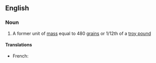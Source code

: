 ==English==

===Noun===
{{en-noun|sg=[[troy]] [[ounce]]}}

# A former unit of [[mass]] equal to 480 [[grain]]s or 1/12th of a [[troy pound]]

====Translations====
{{trans-top|}}
* French: {{t-|fr|once troy|f}}
{{trans-mid}}
{{trans-bottom}}
